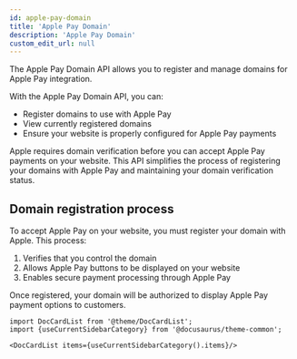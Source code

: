 ```yaml
---
id: apple-pay-domain
title: 'Apple Pay Domain'
description: 'Apple Pay Domain'
custom_edit_url: null
---
```


<p>The Apple Pay Domain API allows you to register and manage domains for Apple Pay integration.</p>
<p>With the Apple Pay Domain API, you can:</p>
<ul>
  <li>Register domains to use with Apple Pay</li>
  <li>View currently registered domains</li>
  <li>Ensure your website is properly configured for Apple Pay payments</li>
</ul>
<p>
  Apple requires domain verification before you can accept Apple Pay payments on your website. This
  API simplifies the process of registering your domains with Apple Pay and maintaining your domain
  verification status.
</p>
<h2>Domain registration process</h2>
<p>To accept Apple Pay on your website, you must register your domain with Apple. This process:</p>
<ol>
  <li>Verifies that you control the domain</li>
  <li>Allows Apple Pay buttons to be displayed on your website</li>
  <li>Enables secure payment processing through Apple Pay</li>
</ol>
<p>
  Once registered, your domain will be authorized to display Apple Pay payment options to customers.
</p>

```mdx-code-block
import DocCardList from '@theme/DocCardList';
import {useCurrentSidebarCategory} from '@docusaurus/theme-common';

<DocCardList items={useCurrentSidebarCategory().items}/>
```
